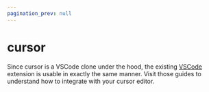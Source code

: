 ```yaml
---
pagination_prev: null
---
```

# cursor

Since cursor is a VSCode clone under the hood, the existing [VSCode](/docs/editors/vscode) extension is usable in exactly the same manner. Visit those guides to understand how to integrate with your cursor editor.